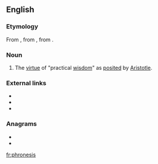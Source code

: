 ==English==
{{wikipedia|lang=en|Phronesis|''Phronesis''}}

===Etymology===
From {{etyl|grc|en}} {{m|grc|φρόνησις||practical wisdom}}, from {{m|grc|φρονεῖν||to think}}, from {{m|grc|φρήν||mind}}.

===Noun===
{{en-noun|-}}

# {{lb|en|philosophy}} The [[virtue]] of "practical [[wisdom]]" as [[posited]] by [[Aristotle]].

===External links===
* {{R:Webster 1913}}
* {{R:Century 1911}}
* {{R:OneLook}}

===Anagrams===
* {{l|en|nephrosis}}
* {{l|en|siphoners}}

[[fr:phronesis]]
